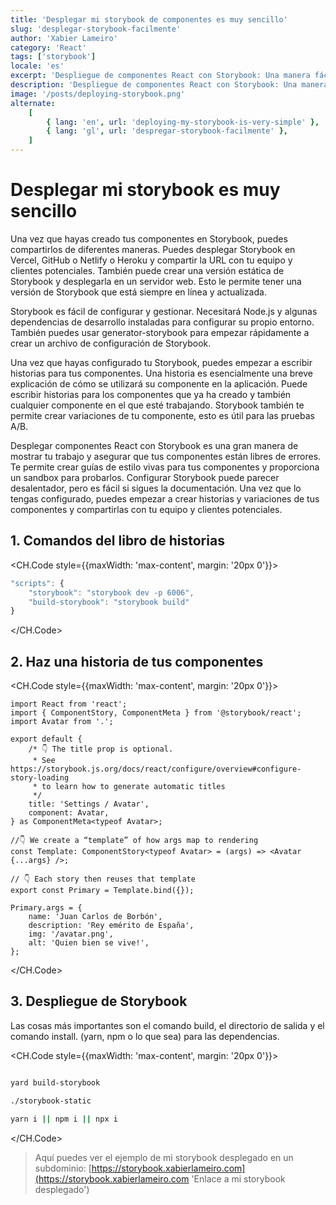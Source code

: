 ```yaml
---
title: 'Desplegar mi storybook de componentes es muy sencillo'
slug: 'desplegar-storybook-facilmente'
author: 'Xabier Lameiro'
category: 'React'
tags: ['storybook']
locale: 'es'
excerpt: 'Despliegue de componentes React con Storybook: Una manera fácil de mostrar tu trabajo. Estás buscando una manera fácil de mostrar tus componentes React y compartirlos?'
description: 'Despliegue de componentes React con Storybook: Una manera fácil de mostrar tu trabajo. Estás buscando una manera fácil de mostrar tus componentes React y compartirlos?'
image: '/posts/deploying-storybook.png'
alternate:
    [
        { lang: 'en', url: 'deploying-my-storybook-is-very-simple' },
        { lang: 'gl', url: 'despregar-storybook-facilmente' },
    ]
---
```


# Desplegar mi storybook es muy sencillo

<Date date="01-04-2023" />

Una vez que hayas creado tus componentes en Storybook, puedes compartirlos de diferentes maneras. Puedes desplegar Storybook en Vercel, GitHub o Netlify o Heroku y compartir la URL con tu equipo y clientes potenciales.
También puede crear una versión estática de Storybook y desplegarla en un servidor web. Esto le permite tener una versión de Storybook que está siempre en línea y actualizada.

Storybook es fácil de configurar y gestionar. Necesitará Node.js y algunas dependencias de desarrollo instaladas para configurar su propio entorno. También puedes usar generator-storybook para empezar rápidamente a crear un archivo de configuración de Storybook.

Una vez que hayas configurado tu Storybook, puedes empezar a escribir historias para tus componentes. Una historia es esencialmente una breve explicación de cómo se utilizará su componente en la aplicación. Puede escribir historias para los componentes que ya ha
creado y también cualquier componente en el que esté trabajando. Storybook también te permite crear variaciones de tu componente, esto es útil para las pruebas A/B.

Desplegar componentes React con Storybook es una gran manera de mostrar tu trabajo y asegurar que tus componentes están libres de errores. Te permite crear guías de estilo vivas para tus componentes y proporciona un sandbox para probarlos.
Configurar Storybook puede parecer desalentador, pero es fácil si sigues la documentación. Una vez que lo tengas configurado, puedes empezar a crear historias y variaciones de tus componentes y compartirlas con tu equipo y clientes potenciales.

## 1. Comandos del libro de historias

<CH.Code style={{maxWidth: 'max-content', margin: '20px 0'}}>
```js package.json
"scripts": {
    "storybook": "storybook dev -p 6006",
    "build-storybook": "storybook build"
}
```
</CH.Code>

## 2. Haz una historia de tus componentes

<CH.Code style={{maxWidth: 'max-content', margin: '20px 0'}}>

```tsx Avatar.stories.tsx
import React from 'react';
import { ComponentStory, ComponentMeta } from '@storybook/react';
import Avatar from '.';

export default {
    /* 👇 The title prop is optional.
     * See https://storybook.js.org/docs/react/configure/overview#configure-story-loading
     * to learn how to generate automatic titles
     */
    title: 'Settings / Avatar',
    component: Avatar,
} as ComponentMeta<typeof Avatar>;

//👇 We create a “template” of how args map to rendering
const Template: ComponentStory<typeof Avatar> = (args) => <Avatar {...args} />;

// 👇 Each story then reuses that template
export const Primary = Template.bind({});

Primary.args = {
    name: 'Juan Carlos de Borbón',
    description: 'Rey emérito de España',
    img: '/avatar.png',
    alt: 'Quien bien se vive!',
};
```

</CH.Code>

## 3. Despliegue de Storybook

Las cosas más importantes son el comando build, el directorio de salida y el comando install. (yarn, npm o lo que sea) para las dependencias.

<CH.Code style={{maxWidth: 'max-content', margin: '20px 0'}}>

```bash

yard build-storybook

./storybook-static

yarn i || npm i || npx i

```

</CH.Code>

> Aquí puedes ver el ejemplo de mi storybook desplegado en un subdominio: [https://storybook.xabierlameiro.com](https://storybook.xabierlameiro.com 'Enlace a mi storybook desplegado')

